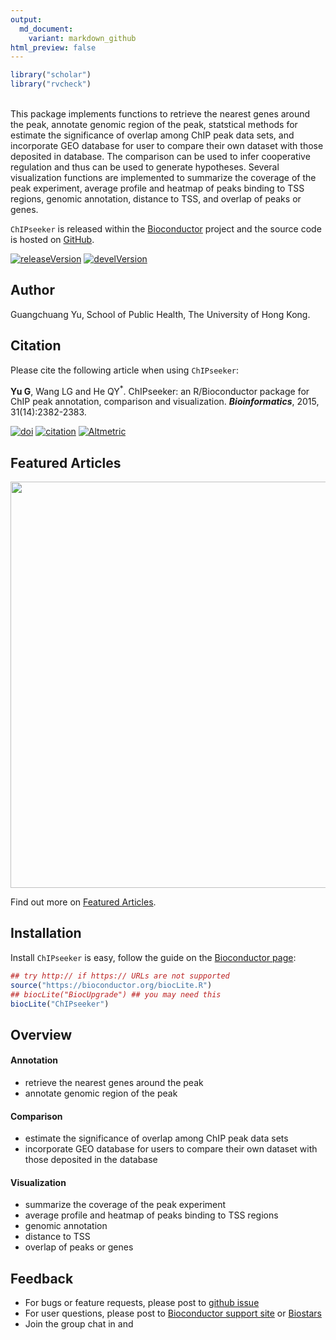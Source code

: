 ```yaml
---
output:
  md_document:
    variant: markdown_github
html_preview: false
---
```



```r
library("scholar")
library("rvcheck") 
```


<!-- AddToAny BEGIN -->
<div class="a2a_kit a2a_kit_size_32 a2a_default_style">
<a class="a2a_dd" href="//www.addtoany.com/share"></a>
<a class="a2a_button_facebook"></a>
<a class="a2a_button_twitter"></a>
<a class="a2a_button_google_plus"></a>
</div>
<script async src="//static.addtoany.com/menu/page.js"></script>
<!-- AddToAny END -->

<br>
This package implements functions to retrieve the nearest genes around the peak, annotate genomic region of the peak, statstical methods for estimate the significance of overlap among ChIP peak data sets, and incorporate GEO database for user to compare their own dataset with those deposited in database. The comparison can be used to infer cooperative regulation and thus can be used to generate hypotheses. Several visualization functions are implemented to summarize the coverage of the peak experiment, average profile and heatmap of peaks binding to TSS regions, genomic annotation, distance to TSS, and overlap of peaks or genes.

`ChIPseeker` is released within the [Bioconductor](https://www.bioconductor.org/packages/ChIPseeker) project and the source code is hosted on <a href="https://github.com/GuangchuangYu/ChIPseeker"><i class="fa fa-github fa-lg"></i> GitHub</a>.


[![releaseVersion](https://img.shields.io/badge/release%20version-`r check_bioc("ChIPseeker")$latest_version`-blue.svg?style=flat)](https://bioconductor.org/packages/ChIPseeker)
[![develVersion](https://img.shields.io/badge/devel%20version-`r check_github("GuangchuangYu/ChIPseeker")$latest_version`-blue.svg?style=flat)](https://github.com/GuangchuangYu/ChIPseeker)


<link rel="stylesheet" href="https://maxcdn.bootstrapcdn.com/font-awesome/4.6.1/css/font-awesome.min.css">

## <i class="fa fa-user"></i> Author

Guangchuang Yu, School of Public Health, The University of Hong Kong.

## <i class="fa fa-book"></i> Citation

Please cite the following article when using `ChIPseeker`:

__Yu G__, Wang LG and He QY<sup>*</sup>. ChIPseeker: an R/Bioconductor package for ChIP peak annotation, comparison and visualization. **_Bioinformatics_**, 2015, 31(14):2382-2383. 


[![doi](https://img.shields.io/badge/doi-10.1093/bioinformatics/btv145-blue.svg?style=flat)](http://dx.doi.org/10.1093/bioinformatics/btv145)
[![citation](https://img.shields.io/badge/cited%20by-`r sum(get_article_cite_history('DO5oG40AAAAJ', '9pM33mqn1YgC')$cites)`-blue.svg?style=flat)](https://scholar.google.com.hk/scholar?oi=bibs&hl=en&cites=12053363057899219488)
[![Altmetric](https://img.shields.io/badge/Altmetric-`r x <- readLines("https://www.altmetric.com/details/3781087"); gsub("^.*score=(\\d+)\\D+.*$", '\\1', x[grep("style=donut&score=", x)])`-blue.svg?style=flat)](https://www.altmetric.com/details/3781087)


<script type="text/javascript" src="https://d1bxh8uas1mnw7.cloudfront.net/assets/embed.js"></script>

<div data-badge-popover="right" data-badge-type="4" data-doi="10.1093/bioinformatics/btv145" class="altmetric-embed"></div>


## <i class="fa fa-pencil"></i> Featured Articles

<img src="featured_img/heatmap2016.gif" width="650">


<i class="fa fa-hand-o-right"></i> Find out more on <i class="fa fa-pencil"></i> [Featured Articles](https://guangchuangyu.github.io/ChIPseeker/featuredArticles/).

## <i class="fa fa-download"></i> Installation

Install `ChIPseeker` is easy, follow the guide on the [Bioconductor page](https://bioconductor.org/packages/ChIPseeker):


```r
## try http:// if https:// URLs are not supported
source("https://bioconductor.org/biocLite.R")
## biocLite("BiocUpgrade") ## you may need this
biocLite("ChIPseeker")
```

## <i class="fa fa-cogs"></i> Overview

#### <i class="fa fa-angle-double-right"></i> Annotation

+ retrieve the nearest genes around the peak
+ annotate genomic region of the peak

#### <i class="fa fa-angle-double-right"></i> Comparison

+ estimate the significance of overlap among ChIP peak data sets
+ incorporate GEO database for users to compare their own dataset with those deposited in the database

#### <i class="fa fa-angle-double-right"></i> Visualization

+ summarize the coverage of the peak experiment
+ average profile and heatmap of peaks binding to TSS regions
+ genomic annotation
+ distance to TSS
+ overlap of peaks or genes

<!--

## <i class="fa fa-code-fork"></i> Projects that depend on ChIPseeker


<i class="fa fa-hand-o-right"></i> Find out <del>more</del> on <i class="fa fa-github-alt"></i> [github](http://scisoft-net-map.isri.cmu.edu/application/ChIPseeker/gitprojects).
-->

## <i class="fa fa-comment"></i> Feedback

<ul class="fa-ul">
	<li><i class="fa-li fa fa-bug"></i> For bugs or feature requests, please post to <i class="fa fa-github-alt"></i> <a href="https://github.com/GuangchuangYu/ChIPseeker/issues">github issue</a></li>
	<li><i class="fa-li fa fa-question"></i> For user questions, please post to <i class="fa fa-support"></i> <a href="https://support.bioconductor.org">Bioconductor support site</a> or <a href="https://www.biostars.org">Biostars</a></li>
	<li><i class="fa-li fa fa-commenting"></i> Join the group chat in <a href="https://twitter.com/hashtag/ChIPseeker"><i class="fa fa-twitter fa-lg"></i></a> and <a href="http://huati.weibo.com/k/ChIPseeker"><i class="fa fa-weibo fa-lg"></i></a></li>
</ul>


